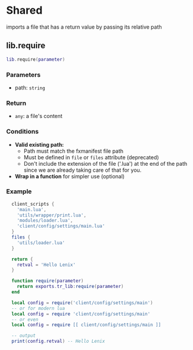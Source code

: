 # Shared

imports a file that has a return value by passing its relative path

## lib.require

```lua
lib.require(parameter)
```

### Parameters

* path: `string`

### Return

* `any`: a file's content

### Conditions

* **Valid existing path:**
  * Path must match the fxmanifest file path
  * Must be defined in `file` or `files` attribute (deprecated)
  * Don't include the extension of the file ('.lua') at the end of the path since we are already taking care of that for you.
* **Wrap in a function** for simpler use (optional)
### Example

```lua filename="fxmanifest.lua"
  client_scripts {
    'main.lua',
    'utils/wrapper/print.lua',
    'modules/loader.lua',
    'client/config/settings/main.lua'
  }
  files {
    'utils/loader.lua'
  }
```

```lua filename="client/config/settings/main.lua"
  return {
    retval = 'Hello Lenix'
  }
```

```lua filename="utils/wrapper/print.lua"
  function require(parameter)
    return exports.tr_lib:require(parameter)
  end
```

```lua filename="modules/loader.lua"
  local config = require('client/config/settings/main')
  -- or for modern lua
  local config = require 'client/config/settings/main'
  -- or even
  local config = require [[ client/config/settings/main ]]

  -- output
  print(config.retval) -- Hello Lenix
```